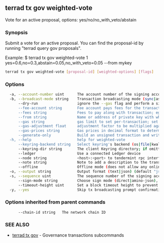 ## terrad tx gov weighted-vote

Vote for an active proposal, options: yes/no/no_with_veto/abstain

### Synopsis

Submit a vote for an active proposal. You can
find the proposal-id by running "terrad query gov proposals".

Example:
$ terrad tx gov weighted-vote 1 yes=0.6,no=0.3,abstain=0.05,no_with_veto=0.05 --from mykey

```sh Terrad
terrad tx gov weighted-vote [proposal-id] [weighted-options] [flags]
```

### Options

```sh Terrad
  -a, --account-number uint      The account number of the signing account (offline mode only)
  -b, --broadcast-mode string    Transaction broadcasting mode (sync|async|block) (default "sync")
      --dry-run                  ignore the --gas flag and perform a simulation of a transaction, but don't broadcast it (when enabled, the local Keybase is not accessible)
      --fee-account string       Fee account pays fees for the transaction instead of deducting from the signer
      --fees string              Fees to pay along with transaction; eg: 10uatom
      --from string              Name or address of private key with which to sign
      --gas string               gas limit to set per-transaction; set to "auto" to calculate sufficient gas automatically (default 200000)
      --gas-adjustment float     adjustment factor to be multiplied against the estimate returned by the tx simulation; if the gas limit is set manually this flag is ignored  (default 1)
      --gas-prices string        Gas prices in decimal format to determine the transaction fee (e.g. 0.1uatom)
      --generate-only            Build an unsigned transaction and write it to STDOUT (when enabled, the local Keybase is not accessible)
  -h, --help                     help for weighted-vote
      --keyring-backend string   Select keyring's backend (os|file|kwallet|pass|test|memory) (default "os")
      --keyring-dir string       The client Keyring directory; if omitted, the default 'home' directory will be used
      --ledger                   Use a connected Ledger device
      --node string              <host>:<port> to tendermint rpc interface for this chain (default "tcp://localhost:26657")
      --note string              Note to add a description to the transaction (previously --memo)
      --offline                  Offline mode (does not allow any online functionality
  -o, --output string            Output format (text|json) (default "json")
  -s, --sequence uint            The sequence number of the signing account (offline mode only)
      --sign-mode string         Choose sign mode (direct|amino-json), this is an advanced feature
      --timeout-height uint      Set a block timeout height to prevent the tx from being committed past a certain height
  -y, --yes                      Skip tx broadcasting prompt confirmation
```

### Options inherited from parent commands

```
      --chain-id string   The network chain ID
```

### SEE ALSO

* [terrad tx gov](terrad_tx_gov.md)	 - Governance transactions subcommands


